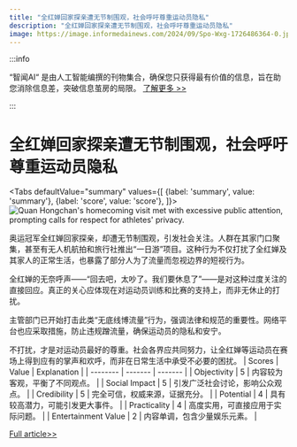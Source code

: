 ```yaml
---
title: "全红婵回家探亲遭无节制围观，社会呼吁尊重运动员隐私"
description: "全红婵回家探亲遭无节制围观，社会呼吁尊重运动员隐私"
image: https://image.informedainews.com/2024/09/Spo-Wxg-1726486364-0.jpg
---
```



:::info

“智闻AI“ 是由人工智能编撰的刊物集合，确保您只获得最有价值的信息，旨在助您消除信息差，突破信息茧房的局限。  [了解更多 >>](/)

:::

# 全红婵回家探亲遭无节制围观，社会呼吁尊重运动员隐私


<Tabs
	defaultValue="summary"
	values={[
	{label: 'summary', value: 'summary'},
	{label: 'score', value: 'score'},
]}>
<TabItem value="summary">
<img
  src="https://image.informedainews.com/2024/09/Spo-Wxg-1726486364-0.jpg"
  alt="Quan Hongchan's homecoming visit met with excessive public attention, prompting calls for respect for athletes' privacy."
/>



奥运冠军全红婵回家探亲，却遭无节制围观，引发社会关注。人群在其家门口聚集，甚至有无人机航拍和旅行社推出“一日游”项目。这种行为不仅打扰了全红婵及其家人的正常生活，也暴露了部分人为了流量而忽视边界的短视行为。

全红婵的无奈呼声——“回去吧，太吵了。我们要休息了”——是对这种过度关注的直接回应。真正的关心应体现在对运动员训练和比赛的支持上，而非无休止的打扰。

主管部门已开始打击此类“无底线博流量”行为，强调法律和规范的重要性。网络平台也应采取措施，防止违规蹭流量，确保运动员的隐私和安宁。

不打扰，才是对运动员最好的尊重。社会各界应共同努力，让全红婵等运动员在赛场上得到应有的掌声和欢呼，而非在日常生活中承受不必要的困扰。
</TabItem>
<TabItem value="score">
	| Scores     | Value   | Explanation |
	| -------- | ------- | ------- |
	| Objectivity  | 5    | 内容较为客观，平衡了不同观点。    |
	| Social Impact | 5     | 引发广泛社会讨论，影响公众观点。    |
	| Credibility    | 5    | 完全可信，权威来源，证据充分。    |
	| Potential    | 4    | 具有较高潜力，可能引发更大事件。    |
	| Practicality    | 4    | 高度实用，可直接应用于实际问题。    |
	| Entertainment Value    | 2    | 内容单调，包含少量娱乐元素。    |
</TabItem>
</Tabs>

[Full article>>](https://www.thepaper.cn/newsDetail_forward_28757412)
